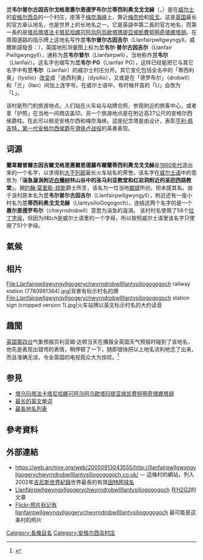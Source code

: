 {{Refimprove|time=2015-09-25T04:58:10+00:00}}
{{noteTA
|1=格里
}}
{{Disputed title}}
{{infobox UK place|
|中文名=蘭韋爾普爾古因吉爾
|country =威爾斯
|welsh_name= Llanfairpwllgwyngyll
|official_name= Llanfairpwllgwyngyll
|latitude= 53.22
|longitude= -4.20
|unitary_wales= [[安格尔西岛|安格尔西]]
|lieutenancy_wales= [[圭內思郡|圭內思郡]]
|constituency_westminster=Ynys Môn
|post_town= LLANFAIRPWLLGWYNGYLL
|postcode_district= LL61
|postcode_area= LL 
|dial_code= 01248
|os_grid_reference= 
|population= 3107
|population_ref=（2011年）
}}
'''兰韦尔普尔古因吉尔戈格里惠尔恩德罗布尔兰蒂西利奥戈戈戈赫'''（{{lang-cy|Llanfairpwllgwyngyllgogerychwyrndrobwllllantysiliogogogoch}}，{{IPA-cy|ˌɬanvair{{wbr}}pʊɬˌɡwɨ̞ŋɡɨ̞ɬ{{wbr}}ɡɔˌɡɛrə{{wbr}}ˌχwərn{{wbr}}ˌdrɔbʊɬ{{wbr}}ˌɬan{{wbr}}təˌsɪljɔ{{wbr}}ˌɡɔɡɔ{{wbr}}ˈɡoːχ||Cy-Llanfairpwllgwyngyllgogerychwyrndrobwllllantysiliogogogoch (Welsh pronunciation, recorded 17-05-2012).ogg}}）是在[[威尔士|威尔士]]的[[安格尔西岛|安格尔西岛]]的一个村庄，座落于[[梅奈海峡|梅奈海峡]]上，靠近[[梅奈桥|梅奈桥]]和[[班戈_(圭内斯)|班戈]]。这是[[英国|英国]]最长的官方承认地名，也是世界上的长地名之一。它是英語中第二長的官方地名，而第一長的是[[塔烏瑪塔法卡塔尼哈娜可阿烏阿烏歐塔瑪提亞坡凱費努啊奇塔娜塔胡|塔烏瑪塔法卡塔尼哈娜可阿烏阿烏歐塔瑪提亞坡凱費努啊奇塔娜塔胡]]。在周围道路的指示牌上这地名写作'''兰韦尔普尔古因吉尔'''（Llanfairpwllgwyngyll，威爾斯語發音：{{IPA-cy|ɬanˌvair puɬˈɡwɨ̞nɡɨ̞ɬ|}}），英国地形测量图上标为'''兰韦尔·普尔古因吉尔'''（Llanfair Pwllgwyngyll），通称为'''兰韦尔普尔'''（Llanfairpwll），当地称作'''兰韦尔'''（Llanfair）。这名字也缩写为'''兰韦尔·PG'''（Llanfair PG），这样已经能把它与其它名字中有'''兰韦尔'''（Llanfair）的威尔士村庄分开。其它变化包括全名中的「蒂西利奥」（tysilio）[[威尔士语形态学|改变]]成「迪西利奥」（dysilio），又或是在「德罗布尔」（drobwll）和「兰」（llan）间加上连字号。在威尔士语中，有时候开首的「Ll」会改为「L」。

该村是热门的旅游地点。人们站在火车站与站牌合照，参观附近的旅客中心，或者拿「护照」在当地一间商店盖印。另一个旅游地点是在附近高27公尺的安格尔西侯爵柱。在此可以俯览安格尔西和梅奈海峡。这座纪念塔是由{{link-en|托马斯·哈里森 (建築師)|Thomas_Harrison_(architect)|托马斯·哈里森}}设计，表彰[[亨利·佩吉特，第一代安格尔西侯爵|亨利·佩吉特，第一代安格尔西侯爵]]在[[滑铁卢战役|滑铁卢战役]]的英勇表现。

== 词源 ==
'''蘭韋爾普爾古因吉爾戈格里惠爾恩德羅布爾蘭蒂西利奧戈戈戈赫'''是[[1860年代|1860年代]]造出来的一个名字，以求得到[[大不列颠|大不列颠]]最长火车站名的荣誉。该名字在[[威尔士语|威尔士语]]中的意思为「'''湍急漩涡附近[[白榛树|白榛树]]林山谷中的圣马利亚教堂和红岩洞附近的圣田西路教堂'''」。据[[约翰·莫里斯-琼斯|约翰·莫里斯-琼斯]]爵士所言，该名为一位当地[[裁缝|裁缝]]所创，但未提其名。由于该村原本名为'''兰韦尔普尔古因吉尔'''（Llanfairpwllgwyngyll），附近还有一座小村名为'''兰蒂西利奥戈戈戈赫'''（LlantysilioGogogoch）。连结这两个名字的是一个'''惠尔恩德罗布尔'''（chwyrndrobwll）意思为湍急的漩涡。
{{clear}}
{{wide image|Llanfair PG.png|800px|標誌顯示村名和其對應的英文翻譯}}
该村村名使用了58个[[拉丁字母|拉丁字母]]，但因为''ll''和''ch''是威尔士语里的一个字母，所以按照威尔士语里该名字只使用了51个字母。

== 氣候 ==
{{Weather box
|location = 蘭韋爾普爾古因吉爾，1961年－1990年，海拔：平均海平面15米以上
|metric first = Y
|single line = Y
|Jan record high C = 16
|Feb record high C = 17
|Mar record high C = 22
|Apr record high C = 24
|May record high C = 28
|Jun record high C = 29
|Jul record high C = 31
|Aug record high C = 34
|Sep record high C = 27
|Oct record high C = 25
|Nov record high C = 18
|Dec record high C = 17
|year record high C= 34
|Jan high C = 7.7
|Feb high C = 8.0
|Mar high C = 9.7
|Apr high C = 12.1
|May high C = 15.2
|Jun high C = 17.9
|Jul high C = 19.4
|Aug high C = 19.3
|Sep high C = 17.4
|Oct high C = 14.6
|Nov high C = 10.5
|Dec high C = 8.7
|year high C =
|Jan mean C= 5.2
|Feb mean C= 5.1
|Mar mean C= 6.6
|Apr mean C= 8.5
|May mean C= 11.3
|Jun mean C= 14.0
|Jul mean C= 15.7
|Aug mean C= 15.6
|Sep mean C= 13.9
|Oct mean C= 11.5
|Nov mean C= 7.8
|Dec mean C= 6.1
|year mean C=
|Jan low C = 2.6
|Feb low C = 2.2
|Mar low C = 3.4
|Apr low C = 4.9
|May low C = 7.4
|Jun low C = 10.1
|Jul low C = 11.9
|Aug low C = 11.9
|Sep low C = 10.4
|Oct low C = 8.3
|Nov low C = 5.0
|Dec low C = 3.5
|year low C =
|Jan record low C = -9
|Feb record low C = -8
|Mar record low C = -7
|Apr record low C = -3
|May record low C = -1
|Jun record low C = 2
|Jul record low C = 5
|Aug record low C = 4
|Sep record low C = 1
|Oct record low C = -1
|Nov record low C = -4
|Dec record low C = -8
|year record low C= -9
|Jan sun = 49.6
|Feb sun = 73.5
|Mar sun = 105.4
|Apr sun = 153.0
|May sun = 195.3
|Jun sun = 183.0
|Jul sun = 173.6
|Aug sun = 164.3
|Sep sun = 126.0
|Oct sun = 93.0
|Nov sun = 57.0
|Dec sun = 40.3
|Jan rain mm = 107
|Feb rain mm = 72
|Mar rain mm = 85
|Apr rain mm = 65
|May rain mm = 65
|Jun rain mm = 68
|Jul rain mm = 74
|Aug rain mm = 95
|Sep rain mm = 98
|Oct rain mm = 120
|Nov rain mm = 130
|Dec rain mm = 123
|unit rain days = 0.2 mm
|Jan rain days = 19.7
|Feb rain days = 15.0
|Mar rain days = 17.4
|Apr rain days = 14.1
|May rain days = 14.9
|Jun rain days = 13.7
|Jul rain days = 13.1
|Aug rain days = 15.1
|Sep rain days = 15.8
|Oct rain days = 18.7
|Nov rain days = 19.5
|Dec rain days = 19.5
|year rain days=
|Jan snow days = 2.9
|Feb snow days = 3.1
|Mar snow days = 1.7
|Apr snow days = 0.7
|May snow days = 0.1
|Jun snow days = 0.0
|Jul snow days = 0.0
|Aug snow days = 0.0
|Sep snow days = 0.0
|Oct snow days = 0.0
|Nov snow days = 0.4
|Dec snow days = 1.6
|source = 英國氣象廳<ref name="metoffice">{{cite web|url=http://www.metoffice.gov.uk/climate/uk/averages/climate-estimate|title=Met Office|accessdate=2015-09-10|archive-date=2017-11-13|archive-url=https://web.archive.org/web/20171113010723/https://www.metoffice.gov.uk/climate/uk/averages/climate-estimate|dead-url=no}}</ref>
|date = August 2015}}
{{Weather box
|location = 蘭韋爾普爾古因吉爾，1961年－1990年，海拔：平均海平面15米以上
|metric first = Y
|single line = Y
|unit rain days = 1.0 mm
|Jan rain days = 15.6
|Feb rain days = 11.2
|Mar rain days = 13.0
|Apr rain days = 10.4
|May rain days = 10.9
|Jun rain days = 10.3
|Jul rain days = 9.5
|Aug rain days = 11.7
|Sep rain days = 12.3
|Oct rain days = 15.0
|Nov rain days = 15.7
|Dec rain days = 15.1
|source = 英國氣象廳<ref name="metoffice"/>
|date = August 2015}}
{{Weather box
|location = 蘭韋爾普爾古因吉爾，1961年－1990年，海拔：平均海平面15米以上
|metric first = Y
|single line = Y
|unit rain days = 10.0 mm
|Jan rain days = 2.5
|Feb rain days = 1.7
|Mar rain days = 2.0
|Apr rain days = 1.5
|May rain days = 1.2
|Jun rain days = 1.6
|Jul rain days = 2.2
|Aug rain days = 2.7
|Sep rain days = 2.8
|Oct rain days = 3.4
|Nov rain days = 3.8
|Dec rain days = 3.5
|source = 英國氣象廳<ref name="metoffice"/>
|date = August 2015}}

== 相片 ==
<gallery>
File:Llanfairpwllgwyngyllgogerychwyrndrobwllllantysiliogogogoch railway station (7780981364).jpg|背景有标示村名的牌
File:Llanfairpwllgwyngyllgogerychwyrndrobwllllantysiliogogogoch station sign (cropped version 1).jpg|火车站牌以英文标示村名的大约读音
</gallery>

== 趣聞 ==
[[英国第四台|英国第四台]]气象预报员利亚姆·达顿当天在播报全英国天气预报时碰到了该地名，他先是表现出错愕的表情，稍停顿了一下，随即很快把以上地名流利地念了出来，而且准确无误，令全英国的电视观众大为惊叹。<ref>{{YouTube|fHxO0UdpoxM|link=no|Liam Dutton nails pronouncing Llanfairpwllgwyngyllgogerychwyrndrobwllllantysiliogogogoch|language=en}}</ref>

== 参見 ==
* [[塔乌玛塔法卡塔尼哈娜可阿乌阿乌欧塔玛提亚坡凯费努啊奇塔娜塔胡|塔乌玛塔法卡塔尼哈娜可阿乌阿乌欧塔玛提亚坡凯费努啊奇塔娜塔胡]]
* [[最长的英文单词|最长的英文单词]]
* [[最長地名列表|最長地名列表]]

== 參考資料 ==
{{reflist}}

== 外部連結 ==

* https://web.archive.org/web/20050913043555/http://llanfairpwllgwyngyllgogerychwyrndrobwllllantysiliogogogoch.co.uk/ — 這條村的網站，列入2002年[[吉尼斯世界紀錄|吉尼斯世界紀錄]]世界最長的有效[[因特网|因特网]][[域名|域名]] 
* [http://www.bbc.co.uk/h2g2/guide/A403642 Llanfairpwllgwyngyllgogerychwyrndrobwllllantysiliogogogoch] {{Wayback|url=http://www.bbc.co.uk/h2g2/guide/A403642 |date=20050710075101 }}在[[H2G2|H2G2]]的文章
* [http://www.flickr.com/photos/tags/llanfairpwllgwyngyllgogerychwyrndrobwllllantysiliogogogoch Flickr:照片标记有llanfairpwllgwyngyllgogerychwyrndrobwllllantysiliogogogoch] {{Wayback|url=http://www.flickr.com/photos/tags/llanfairpwllgwyngyllgogerychwyrndrobwllllantysiliogogogoch |date=20201002092041 }}最可能是这条村的照片

[[Category:長條目名|Category:長條目名]]
[[Category:安格尔西岛村庄|Category:安格尔西岛村庄]]